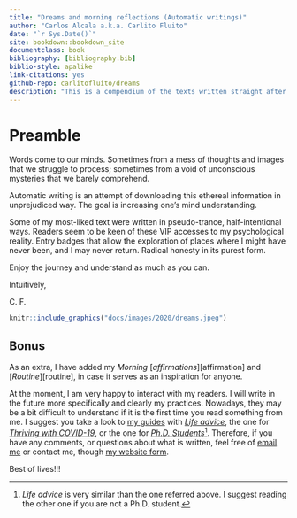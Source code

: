 ```yaml
--- 
title: "Dreams and morning reflections (Automatic writings)"
author: "Carlos Alcala a.k.a. Carlito Fluito"
date: "`r Sys.Date()`"
site: bookdown::bookdown_site
documentclass: book
bibliography: [bibliography.bib]
biblio-style: apalike
link-citations: yes
github-repo: carlitofluito/dreams
description: "This is a compendium of the texts written straight after waking up, a collection of my dreams and morning reflections, using an automatic writing technique."
---
```


# Preamble {-#preamble}

Words come to our minds. Sometimes from a mess of thoughts and images that we struggle to process; sometimes from a void of unconscious mysteries that we barely comprehend. 

Automatic writing is an attempt of downloading this ethereal information in unprejudiced way. The goal is increasing one’s mind understanding. 

Some of my most-liked text were written in pseudo-trance, half-intentional ways. Readers seem to be keen of these VIP accesses to my psychological reality. Entry badges that allow the exploration of places where I might have never been, and I may never return. Radical honesty in its purest form. 

Enjoy the journey and understand as much as you can. 

Intuitively, 

C. F.


```r
knitr::include_graphics("docs/images/2020/dreams.jpeg")
```

## Bonus

As an extra, I have added my *Morning* [*affirmations*][affirmation] and [*Routine*][routine], in case it serves as an inspiration for anyone.

At the moment, I am very happy to interact with my readers. I will write in the future more specifically and clearly my practices. Nowadays, they may be a bit difficult to understand if it is the first time you read something from me. I suggest you take a look to [my guides](https://www.carlitofluitoideas.com/unfinished-books/) with [*Life advice*](https://carlitofluito.github.io/life_advice/), the one for [*Thriving with COVID-19*](https://carlitofluito.github.io/thrive_covid/), or the one for [*Ph.D. Students*](https://carlitofluito.github.io/phd_guide/)^[*Life advice* is very similar than the one referred above. I suggest reading the other one if you are not a Ph.D. student.]. Therefore, if you have any comments, or questions about what is written, feel free of [email me](mailto: carlitofluito@gmail.com) or contact me, though [my website form](https://www.carlitofluitoideas.com/contact/). 

Best of lives!!! 
